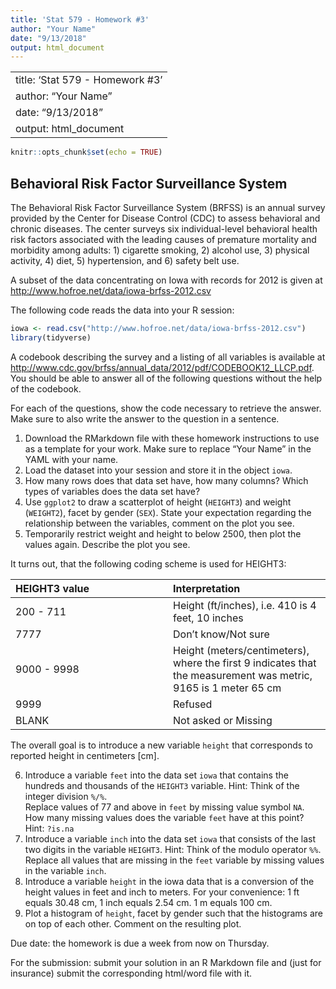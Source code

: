 ```yaml
---
title: 'Stat 579 - Homework #3'
author: "Your Name"
date: "9/13/2018"
output: html_document
---
```


---
title: 'Stat 579 - Homework #3'
author: "Your Name"
date: "9/13/2018"
output: html_document
---

```r
knitr::opts_chunk$set(echo = TRUE)
```

## Behavioral Risk Factor Surveillance System

The Behavioral Risk Factor Surveillance System (BRFSS) is an annual survey provided by the Center for Disease Control (CDC) to assess behavioral and chronic diseases. The center surveys six individual-level behavioral health risk factors associated with the leading causes of premature mortality and morbidity among adults: 1) cigarette smoking, 2) alcohol use, 3) physical activity, 4) diet, 5) hypertension, and 6) safety belt use. 

A subset of the data concentrating on Iowa with records for 2012 is given at [http://www.hofroe.net/data/iowa-brfss-2012.csv]()

The following code reads the data into your R session:
```r
iowa <- read.csv("http://www.hofroe.net/data/iowa-brfss-2012.csv")
library(tidyverse)
```

A codebook describing the survey and a listing of all variables is available at [http://www.cdc.gov/brfss/annual_data/2012/pdf/CODEBOOK12_LLCP.pdf]().
You should be able to answer all of the following questions without  the help of the codebook.

For each of the questions, show the code necessary to retrieve the answer. 
Make sure to also write the answer to the question in a sentence.

1. Download the RMarkdown file with these homework instructions to use as a template for your work.
Make sure to replace "Your Name" in the YAML with your name.
2. Load the dataset into your session and store it in the object `iowa`.
3. How many rows does that data set have, how many columns? Which types of variables does the data set have? 
4. Use `ggplot2` to draw a scatterplot of height (`HEIGHT3`) and weight (`WEIGHT2`), facet by gender (`SEX`). State your expectation regarding the relationship between the variables, comment on the plot you see.
5. Temporarily restrict weight and height to below 2500, then plot the values again. Describe the plot you see.

It turns out, that the following coding scheme is used for HEIGHT3:

| HEIGHT3 value  |  Interpretation    |
|:- |:- |
| 200 - 711 | Height (ft/inches), i.e. 410 is 4 feet, 10 inches	|
| 7777 |	Don't know/Not sure	|
| 9000 - 9998 |	Height (meters/centimeters), where the first 9 indicates that the measurement was metric, 9165 is 1 meter 65 cm |
| 9999	| Refused |
| BLANK |	Not asked or Missing |

The overall goal is to introduce a new variable `height` that corresponds to reported height in centimeters [cm].


6. Introduce a variable `feet` into the data set `iowa` that contains the hundreds and thousands of the `HEIGHT3` variable. Hint: Think of the integer division `%/%`.<br>
Replace values of 77 and above in `feet` by missing value symbol `NA`.<br>
How many missing values does the variable `feet` have at this point? Hint: `?is.na`
7. Introduce a variable `inch` into the data set `iowa` that consists of the last two digits in the variable `HEIGHT3`. Hint: Think of the modulo operator `%%`.<br>
Replace all values that are missing in the `feet` variable by missing values in the variable `inch`. 
8. Introduce a variable `height` in the iowa data that is a conversion of the height values in feet and inch to meters. For your convenience: 1 ft equals 30.48 cm, 1 inch equals 2.54 cm. 1 m equals 100 cm.
9. Plot a histogram of `height`, facet by gender such that the histograms are on top of each other. Comment on the resulting plot. 

Due date: the homework is due a week from now on Thursday. 

For the submission: submit your solution in an R Markdown file and (just for insurance) submit the corresponding html/word file with it. 
